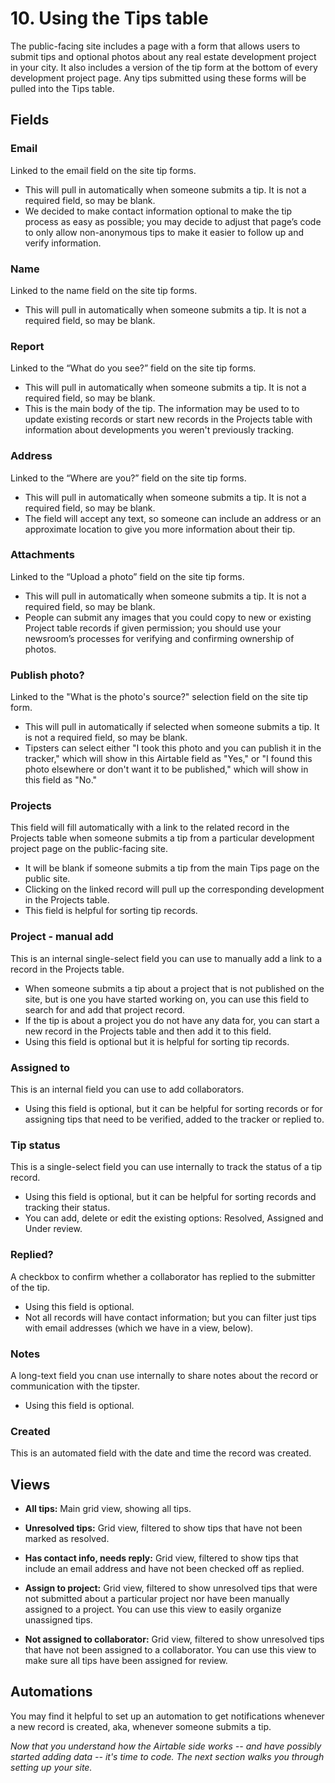 
# 10. Using the Tips table
The public-facing site includes a page with a form that allows users to submit tips and optional photos about any real estate development project in your city. It also includes a version of the tip form at the bottom of every development project page. Any tips submitted using these forms will be pulled into the Tips table. 


## Fields


### Email

Linked to the email field on the site tip forms. 

* This will pull in automatically when someone submits a tip. It is not a required field, so may be blank.
* We decided to make contact information optional to make the tip process as easy as possible; you may decide to adjust that page’s code to only allow non-anonymous tips to make it easier to follow up and verify information. 

### Name

Linked to the name field on the site tip forms. 

* This will pull in automatically when someone submits a tip. It is not a required field, so may be blank.

### Report

Linked to the “What do you see?” field on the site tip forms.



* This will pull in automatically when someone submits a tip. It is not a required field, so may be blank.
* This is the main body of the tip. The information may be used to to update existing records or start new records in the Projects table with information about developments you weren't previously tracking.

### Address

Linked to the “Where are you?” field on the site tip forms. 



* This will pull in automatically when someone submits a tip. It is not a required field, so may be blank.
* The field will accept any text, so someone can include an address or an approximate location to give you more information about their tip.


### Attachments

Linked to the “Upload a photo” field on the site tip forms. 

* This will pull in automatically when someone submits a tip. It is not a required field, so may be blank.
* People can submit any images that you could copy to new or existing Project table records if given permission; you should use your newsroom’s processes for verifying and confirming ownership of photos. 

### Publish photo?

Linked to the "What is the photo's source?" selection field on the site tip form.

* This will pull in automatically if selected when someone submits a tip. It is not a required field, so may be blank.
* Tipsters can select either "I took this photo and you can publish it in the tracker," which will show in this Airtable field as "Yes," or "I found this photo elsewhere or don't want it to be published," which will show in this field as "No."

### Projects

This field will fill automatically with a link to the related record in the Projects table when someone submits a tip from a particular development project page on the public-facing site. 



* It will be blank if someone submits a tip from the main Tips page on the public site. 
* Clicking on the linked record will pull up the corresponding development in the Projects table. 
* This field is helpful for sorting tip records. 


### Project - manual add

This is an internal single-select field you can use to manually add a link to a record in the Projects table. 



* When someone submits a tip about a project that is not published on the site, but is one you have started working on, you can use this field to search for and add that project record. 
* If the tip is about a project you do not have any data for, you can start a new record in the Projects table and then add it to this field. 
* Using this field is optional but it is helpful for sorting tip records. 


### Assigned to

This is an internal field you can use to add collaborators. 



* Using this field is optional, but it can be helpful for sorting records or for assigning tips that need to be verified, added to the tracker or replied to. 


### Tip status

This is a single-select field you can use internally to track the status of a tip record. 



* Using this field is optional, but it can be helpful for sorting records and tracking their status. 
* You can add, delete or edit the existing options: Resolved, Assigned and Under review. 


### Replied?

A checkbox to confirm whether a collaborator has replied to the submitter of the tip. 



* Using this field is optional. 
* Not all records will have contact information; but you can filter just tips with email addresses (which we have in a view, below).  


### Notes

A long-text field you cnan use internally to share notes about the record or communication with the tipster. 



* Using this field is optional.  


### Created

This is an automated field with the date and time the record was created.


## Views

* **All tips:** Main grid view, showing all tips. 

* **Unresolved tips:** Grid view, filtered to show tips that have not been marked as resolved. 

* **Has contact info, needs reply:** Grid view, filtered to show tips that include an email address and have not been checked off as replied. 

* **Assign to project:** Grid view, filtered to show unresolved tips that were not submitted about a particular project nor have been manually assigned to a project. You can use this view to easily organize unassigned tips. 

* **Not assigned to collaborator:** Grid view, filtered to show unresolved tips that have not been assigned to a collaborator. You can use this view to make sure all tips have been assigned for review. 


## Automations

You may find it helpful to set up an automation to get notifications whenever a new record is created, aka, whenever someone submits a tip. 

*Now that you understand how the Airtable side works -- and have possibly started adding data -- it's time to code. The next section walks you through setting up your site.*
<TableOfContents index={9} />
